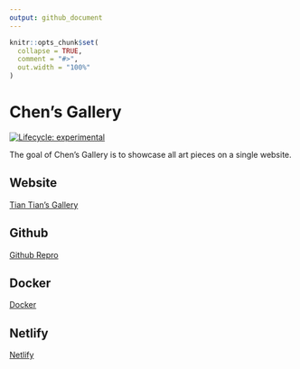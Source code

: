 ```yaml
---
output: github_document
---
```


<!-- README.md is generated from README.Rmd. Please edit that file -->

```r
knitr::opts_chunk$set(
  collapse = TRUE,
  comment = "#>",
  out.width = "100%"
)

```

# Chen's Gallery

<!-- badges: start -->
[![Lifecycle: experimental](https://img.shields.io/badge/lifecycle-experimental-orange.svg)](https://www.tidyverse.org/lifecycle/#experimental)
<!-- badges: end -->

The goal of Chen's Gallery is to showcase all art pieces on a single website.

## Website

[Tian Tian's Gallery](https://tiantiandegallery.netlify.app/)

## Github

[Github Repro](https://github.com/deadhand777/chensgallery)

## Docker

[Docker](https://www.docker.com/)

## Netlify

[Netlify](https://app.netlify.com/teams/chris-schulz13/overview)

